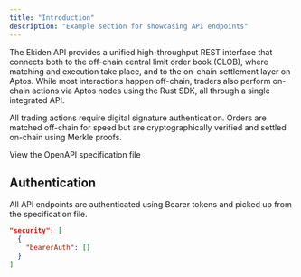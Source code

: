 ```yaml
---
title: "Introduction"
description: "Example section for showcasing API endpoints"
---
```


</Note>

The Ekiden API provides a unified high-throughput REST interface that connects both to the off-chain central limit order book (CLOB), where matching and execution take place, and to the on-chain settlement layer on Aptos.
While most interactions happen off-chain, traders also perform on-chain actions via Aptos nodes using the Rust SDK, all through a single integrated API.

All trading actions require digital signature authentication. Orders are matched off-chain for speed but are cryptographically verified and settled on-chain using Merkle proofs.

<Card title="Plant Store Endpoints" icon="leaf" href="https://github.com/mintlify/starter/blob/main/api-reference/openapi.json">
  View the OpenAPI specification file
</Card>

## Authentication

All API endpoints are authenticated using Bearer tokens and picked up from the specification file.

```json
"security": [
  {
    "bearerAuth": []
  }
]
```
